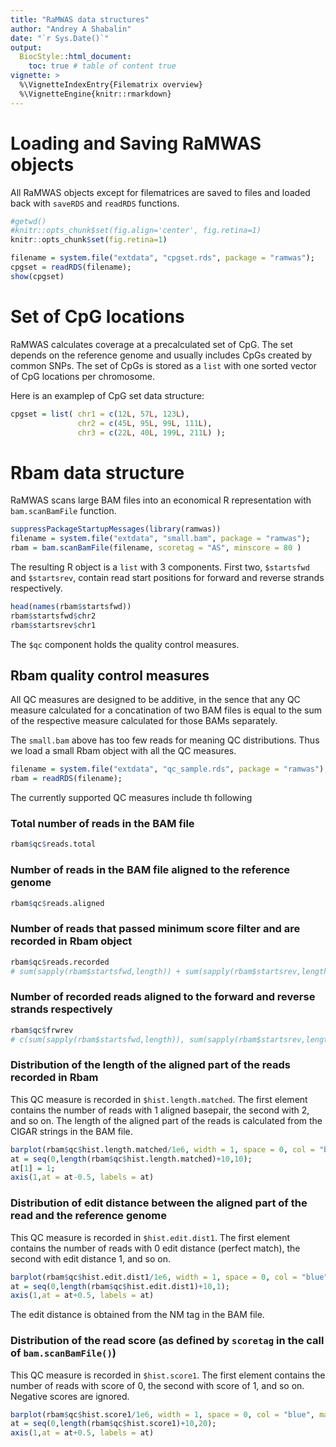 ```yaml
---
title: "RaMWAS data structures"
author: "Andrey A Shabalin"
date: "`r Sys.Date()`"
output:
  BiocStyle::html_document:
    toc: true # table of content true
vignette: >
  %\VignetteIndexEntry{Filematrix overview}
  %\VignetteEngine{knitr::rmarkdown}
---
```


# Loading and Saving RaMWAS objects

All RaMWAS objects except for filematrices are saved to files and loaded back with `saveRDS` and `readRDS` functions.

```r
#getwd()
#knitr::opts_chunk$set(fig.align='center', fig.retina=1)
knitr::opts_chunk$set(fig.retina=1)
```

```r
filename = system.file("extdata", "cpgset.rds", package = "ramwas");
cpgset = readRDS(filename);
show(cpgset)

```

# Set of CpG locations

RaMWAS calculates coverage at a precalculated set of CpG. The set depends on the reference genome and usually includes CpGs created by common SNPs. 	The set of CpGs is stored as a `list` with one sorted vector of CpG locations per chromosome.

Here is an examplep of CpG set data structure:

```r
cpgset = list( chr1 = c(12L, 57L, 123L),
               chr2 = c(45L, 95L, 99L, 111L),
               chr3 = c(22L, 40L, 199L, 211L) );
```


# Rbam data structure 

RaMWAS scans large BAM files into an economical R representation with `bam.scanBamFile` function.

```r
suppressPackageStartupMessages(library(ramwas))
filename = system.file("extdata", "small.bam", package = "ramwas");
rbam = bam.scanBamFile(filename, scoretag = "AS", minscore = 80 ) 
```

The resulting R object is a `list` with 3 components.
First two, `$startsfwd` and `$startsrev`, contain read start positions for forward and reverse strands respectively.

```r
head(names(rbam$startsfwd))
rbam$startsfwd$chr2
rbam$startsrev$chr1

```

The `$qc` component holds the quality control measures. 

## Rbam quality control measures

All QC measures are designed to be additive, in the sence that any QC measure calculated for a concatination of two BAM files is equal to the sum of the respective measure calculated for those BAMs separately.

The `small.bam` above has too few reads for meaning QC distributions. Thus we load a small Rbam object with all the QC measures.

```r
filename = system.file("extdata", "qc_sample.rds", package = "ramwas");
rbam = readRDS(filename);
```

The currently supported QC measures include th following


### Total number of reads in the BAM file

```r
rbam$qc$reads.total
```

### Number of reads in the BAM file aligned to the reference genome

```r
rbam$qc$reads.aligned
```

### Number of reads that passed minimum score filter and are recorded in Rbam object

```r
rbam$qc$reads.recorded
# sum(sapply(rbam$startsfwd,length)) + sum(sapply(rbam$startsrev,length))
```

### Number of recorded reads aligned to the forward and reverse strands respectively

```r
rbam$qc$frwrev
# c(sum(sapply(rbam$startsfwd,length)), sum(sapply(rbam$startsrev,length)))
```

### Distribution of the length of the aligned part of the reads recorded in Rbam

This QC measure is recorded in `$hist.length.matched`. The first element contains the number of reads with 1 aligned basepair, the second with 2, and so on. 
The length of the aligned part of the reads is calculated from the CIGAR strings in the BAM file.

```r
barplot(rbam$qc$hist.length.matched/1e6, width = 1, space = 0, col = "blue", main = "Distribution of the length of the aligned part of the reads", xaxs="i", yaxs="i", ylab = "count, millions");
at = seq(0,length(rbam$qc$hist.length.matched)+10,10);
at[1] = 1;
axis(1,at = at-0.5, labels = at)
```


### Distribution of edit distance between the aligned part of the read and the reference genome

This QC measure is recorded in `$hist.edit.dist1`. The first element contains the number of reads with 0 edit distance (perfect match), the second with edit distance 1, and so on. 

```r
barplot(rbam$qc$hist.edit.dist1/1e6, width = 1, space = 0, col = "blue", main = "Distribution of edit distance", xaxs="i", yaxs="i", ylab = "count, millions");
at = seq(0,length(rbam$qc$hist.edit.dist1)+10,1);
axis(1,at = at+0.5, labels = at)
```

The edit distance is obtained from the NM tag in the BAM file.

### Distribution of the read score (as defined by `scoretag` in the call of `bam.scanBamFile()`)

This QC measure is recorded in `$hist.score1`. The first element contains the number of reads with score of 0, the second with score of 1, and so on. Negative scores are ignored.

```r
barplot(rbam$qc$hist.score1/1e6, width = 1, space = 0, col = "blue", main = "Distribution of read scores", xaxs="i", yaxs="i", ylab = "count, millions");
at = seq(0,length(rbam$qc$hist.score1)+10,20);
axis(1,at = at+0.5, labels = at)
```









